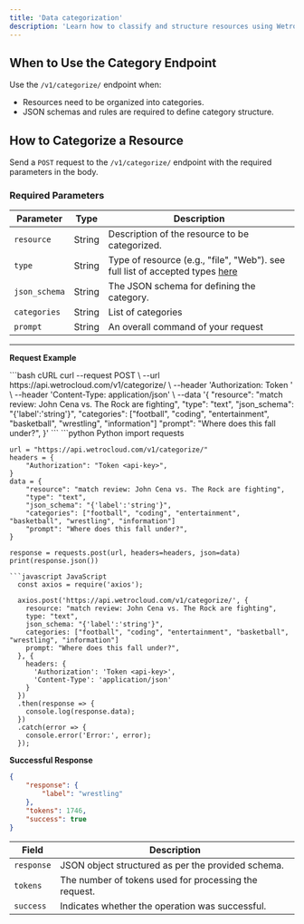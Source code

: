 ```yaml
---
title: 'Data categorization'
description: 'Learn how to classify and structure resources using WetroCloud.'
---
```

## When to Use the Category Endpoint

Use the `/v1/categorize/` endpoint when:

- Resources need to be organized into categories.
- JSON schemas and rules are required to define category structure.

## How to Categorize a Resource

Send a `POST` request to the `/v1/categorize/` endpoint with the required parameters in the body.

### Required Parameters

| Parameter          | Type   | Description                                    |
|---------------------|--------|------------------------------------------------|
| `resource`          | String | Description of the resource to be categorized. |
| `type`              | String | Type of resource (e.g., "file", "Web"). see full list of accepted types [here](/insert)    |
| `json_schema`       | String | The JSON schema for defining the category.     |
| `categories`        | String | List of categories             |
| `prompt`            | String | An overall command of your request        |

---
**Request Example**

<CodeGroup>
  ```bash cURL
    curl --request POST \
      --url https://api.wetrocloud.com/v1/categorize/ \
      --header 'Authorization: Token <api-key>' \
      --header 'Content-Type: application/json' \
      --data '{
        "resource": "match review: John Cena vs. The Rock are fighting",
        "type": "text",
        "json_schema": "{'label':'string'}",
        "categories": ["football", "coding", "entertainment", "basketball", "wrestling", "information"]
        "prompt": "Where does this fall under?",
      }'
  ```
  ```python Python
    import requests

    url = "https://api.wetrocloud.com/v1/categorize/"
    headers = {
        "Authorization": "Token <api-key>",
    }
    data = {
        "resource": "match review: John Cena vs. The Rock are fighting",
        "type": "text",
        "json_schema": "{'label':'string'}",
        "categories": ["football", "coding", "entertainment", "basketball", "wrestling", "information"]
        "prompt": "Where does this fall under?",
    }

    response = requests.post(url, headers=headers, json=data)
    print(response.json())
  ```
  ```javascript JavaScript
    const axios = require('axios');

    axios.post('https://api.wetrocloud.com/v1/categorize/', {
      resource: "match review: John Cena vs. The Rock are fighting",
      type: "text",
      json_schema: "{'label':'string'}",
      categories: ["football", "coding", "entertainment", "basketball", "wrestling", "information"]
      prompt: "Where does this fall under?",
    }, {
      headers: {
        'Authorization': 'Token <api-key>',
        'Content-Type': 'application/json'
      }
    })
    .then(response => {
      console.log(response.data);
    })
    .catch(error => {
      console.error('Error:', error);
    });
  ```
</CodeGroup>

**Successful Response**
```json
{
    "response": {
        "label": "wrestling"
    },
    "tokens": 1746,
    "success": true
}
```

| Field     | Description                                           |
|-----------|-------------------------------------------------------|
| `response` | JSON object structured as per the provided schema.   |
| `tokens`  | The number of tokens used for processing the request. |
| `success` | Indicates whether the operation was successful.       |

